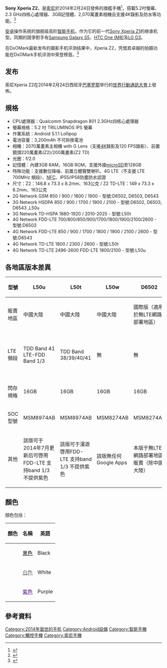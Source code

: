 {{Infobox mobile phone
| box_width     = 400px
| name          = Sony Xperia Z2
| logo          = 
| logosize      = 
| caption       = 
| image         = Sony Xperia Z2.jpg
| imagesize     = 280px
| caption2      = 
| slogan        = Detail makes Perfect<br/>細節成就非凡
| brand         = [[索尼|索尼股份有限公司]]
| series        = [[Sony_Xperia|Sony Xperia]]
| modelnumber   = 
| manufacturer  = [[索尼移动通信|索尼行動通訊國際股份有限公司]]
| type          = [[智能手机|智慧型手機]]
| carrier       = 
| released      = {{Start date and age |2014|02|24|df=yes}}
| networks      = [[GSM|GSM]]/[[GPRS|GPRS]]/[[EDGE|EDGE]] 850/900/1800/1900<br>[[WCDMA|WCDMA]] 850/900/1900/2100(L50w/L50u/D650X)<br />[[TD-SCDMA|TD-SCDMA]] 1880-1920/2010-2025(L50t Only)<br>[[長期演進技術|LTE]]<br>[[FDD|FDD]]:(Band 1、2、3、4、5、7、8、13、17、20)(D6503)<br>[[TDD|TDD]] (Band:38、39、40、41）(L50t/L50u)
| form          = [[手機規格|平板式手機]]
| display       = 5.2英吋，解析度：1,920 x 1,080 Full HD<br>[[IPS|IPS]]高可視角LCD面板<br>[[BRAVIA|TRILUMINOS™ Display with Live Color LED]]<br>[[BRAVIA|X-Reality™ Engine for Mobile]]
| ext_display   = 
| size          = 長(Z2)：{{convert|146.8|mm|in|abbr=on}}<br/>長(Z2 TD)：{{convert|149|mm|in|abbr=on}}<br>寬：{{convert|73.3|mm|in|abbr=on}}<br>厚：{{convert|8.2|mm|in|abbr=on}}<br>
| weight        = {{convert|163|g|oz|abbr=on}}
| input         = 電阻和電容混合式觸控技術
| os            = [[Android|Android]] 4.4.2 KitKat (原始版本)<br>[[Android|Android]] 6.0.1 Marshmallow (目前最新版本)
| cpu           = [[高通|高通]] [[Snapdragon|Snapdragon 801]] MSM8974AB 2.3GHz<br>[[四核心|四核心]]處理器
| gpu           = [[高通|高通]] [[Adreno|Adreno]] 330
| storage       = 16GB ROM 
| memory        = 3GB RAM
| memory_card   = [[microSD|microSD]]，最高支援128GB
| battery       = 3,200[[mAh|mAh]]鋰電池(不可更換)
| rear_camera   = 2070萬像素、G鏡頭<br>1/2.3英吋[[Sony_Exmor_RS|Sony Exmor RS]] [[CMOS|CMOS]] IMX220 感光元件<br>焦距27mm、鏡頭光圈f/2.0<br>4K(2160p)影片錄影@30fps<br>Full HD(1080p)影片錄影@60fps<br>HD(720p)慢動作影片錄影@120fps
| front_camera  = 220萬像素(Z2)/200萬像素(Z2 TD)、支援1080p錄影<br>[[Sony_Exmor_R|Sony Exmor R]] [[CMOS|CMOS]] 感光元件<br>
| connectivity  = 
| sound         = 
| other         = 
| available     = 
| discontinued  = 
| related       = [[Sony_Xperia_Z2_Tablet|Sony Xperia Z2 Tablet]]<br/>[[Sony_Xperia_Z2a|Sony Xperia Z2a]]<br/>[[Sony_Xperia_A2|Sony Xperia A2]]
| predecessor   = [[Sony_Xperia_Z1|Sony Xperia Z1]]
| successor     = [[Sony_Xperia_Z3|Sony Xperia Z3]]
| website       = 
}}

'''Sony Xperia Z2'''，是[[索尼|索尼]]於2014年2月24日發佈的旗艦手機<ref>{{Cite news |url=http://tech.china.com.cn/mobile/20130918/55404.shtml |title=传索尼Xperia Z2或将在CES 2014亮相_科技_中国网 |accessdate=2021-12-29 |archive-date=2021-12-29 |archive-url=https://web.archive.org/web/20211229055454/http://tech.china.com.cn/mobile/20130918/55404.shtml }}</ref>，搭載5.2吋螢幕、2.3 GHz四核心處理器、3GB記憶體、2,070萬畫素相機且支援4K錄影及防水等功能。<ref>{{Cite news |url=http://tc.people.com.cn/n/2014/0507/c183175-24986203.html |title=索尼Xperia Z2防水测试--人民网通信频道--人民网 |accessdate=2021-12-29 |archive-date=2021-12-29 |archive-url=https://web.archive.org/web/20211229054905/http://tc.people.com.cn/n/2014/0507/c183175-24986203.html }}</ref>

[[安卓|安卓]]操作系统的旗舰级高阶[[智能手机|智能手机]]，作为它的前一代[[Sony_Xperia_Z1|Sony Xperia Z1]]的继承机型。同期的競爭對手有[[Samsung_Galaxy_S5|Samsung Galaxy S5]]、[[HTC_One_(M8)|HTC One (M8)]]及[[LG_G3|LG G3]]。

在DxOMark最新发布的摄影手机评测结果中，Xperia Z2，凭借其卓越的拍摄功能在DxOMark手机评测中荣登榜首。<ref>{{Cite news |url=https://tech.huanqiu.com/article/9CaKrnJEQ9L |title=索尼Xperia Z2荣登DxOMark摄影手机评测榜首 |accessdate=2021-12-29 |archive-date=2021-12-29 |archive-url=https://web.archive.org/web/20211229055458/https://tech.huanqiu.com/article/9CaKrnJEQ9L }}</ref>
==发布==
索尼Xperia Z2在2014年2月24日西班牙[[巴塞罗那|巴塞罗那]]举行的[[世界行動通訊大會|世界行動通訊大會]]上發佈。

==規格==
*CPU處理器：Qualcomm Snapdragon 801 2.3GHz四核心處理器
*螢幕規格：5.2 吋 TRILUMINOS IPS 螢幕
*作業系統：Android 5.1.1 Lollipop
*電池容量：3,200mAh 不可拆換電池
*相機：2070萬畫素主相機 with G Lens（支援[[4K|4K]]錄影及120 FPS錄影）、前置鏡頭220萬畫素(Z2)/200萬畫素(Z2 TD)
*光圈：f/2.0
*記憶體：內建3GB RAM，16GB ROM，支援外接[[microSD|microSD]]至128GB
*特殊功能：支援數位降噪、前置立體聲雙喇叭、4G LTE（不支援 LTE 700MHz 頻段）、[[NFC|NFC]]、IP55/IP58防塵防水認證
*尺寸：Z2：146.8 x 73.3 x 8.2mm、163公克 / Z2 TD-LTE：149 x 73.3 x 8.2mm、163公克
*2G Network GSM 850 / 900 / 1800 / 1900 - 型號:D6502, D6503, D6543 
*3G Network HSDPA 850 / 900 / 1700 / 1900 / 2100 - 型號:D6502, D6503, D6543 ,L50u
*3G Network TD-HSPA 1880-1920 / 2010-2025 - 型號:L50t
*4G Network FDD-LTE 700/800/850/900/1700/1800/1900/2100/2600 - 型號:D6503 
*4G Network FDD-LTE 850 / 900 / 1700 / 1800 / 1900 / 2100 / 2600 - 型號:D6543
*4G Network TD-LTE 1800 / 2300 / 2600 - 型號:L50t
*4G Network TD-LTE 2496-2600  FDD-LTE 1800/2100 - 型號:L50u

==各地區版本差異==
{| class="wikitable"
|-
! 型號 !! L50u !! L50t !! L50w !! D6502 !! D6503 !! SO-03F
|-
| 販賣地區 || 中國大陸 || 中國大陸 || 中國大陸 || 國際版（適用於無LTE網路部署地區） || 國際版（適用於有LTE網路部署地區） || 日本（NTT-DoCoMo獨家販賣）
|-
| LTE頻段 || TDD Band 41 <br> LTE-FDD Band 1/3 || TDD Band 38/39/40/41 || 無 || 無 || FDD (Band 1、2、3、4、5、7、8、13、17、20) || 2GHz/1.7GHz/1.5GHz/800MHz VoLTE Supported
|-
| 閃存規格 || 16GB || 16GB || 16GB || 16GB || 16GB || 32GB
|-
| SOC型號 || MSM8974AB || MSM8974AB || MSM8274AB || MSM8274AB || MSM8974AB || MSM8974AB
|-
| 其他 || 該版可于2014年7月更新后可啓用FDD-LTE 支持band 1/3 不提供紫色 || 該版可于漫遊啓用FDD-LTE 支持band 1/3 不提供紫色 || 該版無任何Google Apps || 本版于無LTE網路部署地區販賣（除中國大陸）|| 本版于已部署LTE網路地區販賣（除中國大陸）|| 廣播電視天線(可接收NOTTV)
|}

==顏色==
顏色包括：
{| class="wikitable + sortable"
|-
!顏色!!名稱!!英語
|-
|bgcolor="#000000"| ||[[黑色|<font color="#000000">黑色</font>]]||Black
|-
|bgcolor="#FFFFFF"| ||[[白色|<font color="#696969">白色</font>]]||White
|-
|bgcolor="#4B0080"| ||[[紫色|<font color=#4B0080>紫色</font>]]||Purple
|}

==參考資料==
{{Reflist}}

{{Sony phones}}

[[Category:2014年面世的手机|Category:2014年面世的手机]]
[[Category:Android設備|Category:Android設備]]
[[Category:智能手機|Category:智能手機]]
[[Category:觸控手機|Category:觸控手機]]
[[Category:索尼手機|Category:索尼手機]]